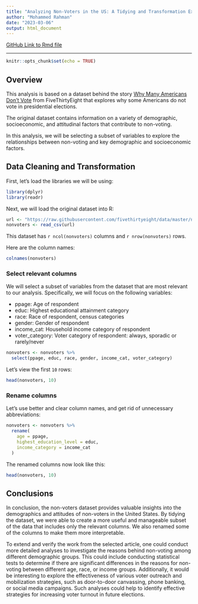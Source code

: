 ```yaml
---
title: "Analyzing Non-Voters in the US: A Tidying and Transformation Exercise in R"
author: "Mohammed Rahman"
date: "2023-03-06"
output: html_document
---
```


<!-- https://rpubs.com/mrcuny/analyzing-non-voters-in-the-us -->

[GitHub Link to Rmd file](https://github.com/mrcuny/analyzing-non-voters-in-the-us/blob/main/analyzing_non_voters_in_the_us.Rmd)

----

```r
knitr::opts_chunk$set(echo = TRUE)
```

## Overview

This analysis is based on a dataset behind the story [Why Many Americans Don't Vote](https://projects.fivethirtyeight.com/non-voters-poll-2020-election/) from FiveThirtyEight that explores why some Americans do not vote in presidential elections.

The original dataset contains information on a variety of demographic, socioeconomic, and attitudinal factors that contribute to non-voting. 

In this analysis, we will be selecting a subset of variables to explore the relationships between non-voting and key demographic and socioeconomic factors.

## Data Cleaning and Transformation

First, let's load the libraries we will be using:

```r
library(dplyr)
library(readr)
```

Next, we will load the original dataset into R:

```r
url <- "https://raw.githubusercontent.com/fivethirtyeight/data/master/non-voters/nonvoters_data.csv"
nonvoters <- read_csv(url)
```

This dataset has `r ncol(nonvoters)` columns and `r nrow(nonvoters)` rows.

Here are the column names:

```r
colnames(nonvoters)
```

### Select relevant columns

We will select a subset of variables from the dataset that are most relevant to our analysis. Specifically, we will focus on the following variables:

- ppage: Age of respondent
- educ: Highest educational attainment category
- race: Race of respondent, census categories
- gender: Gender of respondent
- income_cat: Household income category of respondent
- voter_category: Voter category of respondent: always, sporadic or rarely/never

```r
nonvoters <- nonvoters %>%
  select(ppage, educ, race, gender, income_cat, voter_category)
```

Let's view the first `10` rows:

```r
head(nonvoters, 10)
```


### Rename columns

Let's use better and clear column names, and get rid of unnecessary abbreviations:

```r
nonvoters <- nonvoters %>%
  rename(
    age = ppage,
    highest_education_level = educ,
    income_category = income_cat
  )
```

The renamed columns now look like this:

```r
head(nonvoters, 10)
```


## Conclusions

In conclusion, the non-voters dataset provides valuable insights into the demographics and attitudes of non-voters in the United States. By tidying the dataset, we were able to create a more useful and manageable subset of the data that includes only the relevant columns. We also renamed some of the columns to make them more interpretable.

To extend and verify the work from the selected article, one could conduct more detailed analyses to investigate the reasons behind non-voting among different demographic groups. This could include conducting statistical tests to determine if there are significant differences in the reasons for non-voting between different age, race, or income groups. Additionally, it would be interesting to explore the effectiveness of various voter outreach and mobilization strategies, such as door-to-door canvassing, phone banking, or social media campaigns. Such analyses could help to identify effective strategies for increasing voter turnout in future elections.
